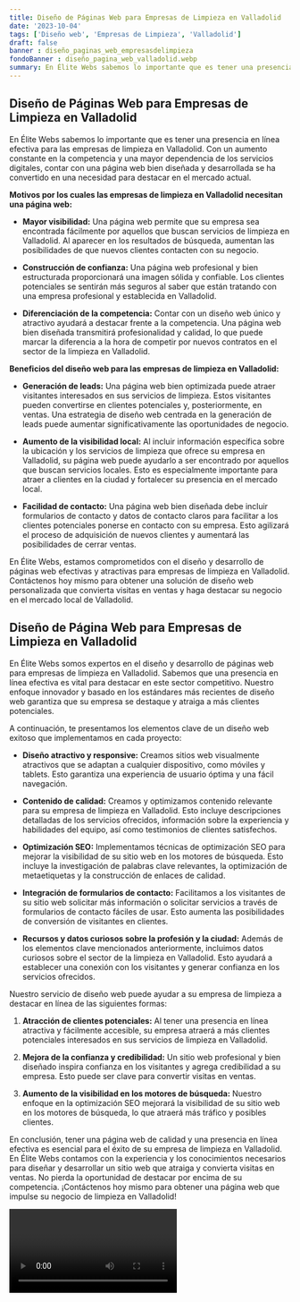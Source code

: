 ```yaml
---
title: Diseño de Páginas Web para Empresas de Limpieza en Valladolid
date: '2023-10-04'
tags: ['Diseño web', 'Empresas de Limpieza', 'Valladolid']
draft: false
banner : diseño_paginas_web_empresasdelimpieza
fondoBanner : diseño_pagina_web_valladolid.webp
summary: En Élite Webs sabemos lo importante que es tener una presencia en línea efectiva para las empresas de limpieza en Valladolid. Con un aumento constante en la competencia y una mayor dependencia de los servicios digitales, contar con una página web bien diseñada y desarrollada se ha convertido en una necesidad para destacar en el mercado actual.
---
```


## Diseño de Páginas Web para Empresas de Limpieza en Valladolid

En Élite Webs sabemos lo importante que es tener una presencia en línea efectiva para las empresas de limpieza en Valladolid. Con un aumento constante en la competencia y una mayor dependencia de los servicios digitales, contar con una página web bien diseñada y desarrollada se ha convertido en una necesidad para destacar en el mercado actual.

**Motivos por los cuales las empresas de limpieza en Valladolid necesitan una página web:**
- **Mayor visibilidad:** Una página web permite que su empresa sea encontrada fácilmente por aquellos que buscan servicios de limpieza en Valladolid. Al aparecer en los resultados de búsqueda, aumentan las posibilidades de que nuevos clientes contacten con su negocio.

- **Construcción de confianza:** Una página web profesional y bien estructurada proporcionará una imagen sólida y confiable. Los clientes potenciales se sentirán más seguros al saber que están tratando con una empresa profesional y establecida en Valladolid.

- **Diferenciación de la competencia:** Contar con un diseño web único y atractivo ayudará a destacar frente a la competencia. Una página web bien diseñada transmitirá profesionalidad y calidad, lo que puede marcar la diferencia a la hora de competir por nuevos contratos en el sector de la limpieza en Valladolid.

**Beneficios del diseño web para las empresas de limpieza en Valladolid:**
- **Generación de leads:** Una página web bien optimizada puede atraer visitantes interesados en sus servicios de limpieza. Estos visitantes pueden convertirse en clientes potenciales y, posteriormente, en ventas. Una estrategia de diseño web centrada en la generación de leads puede aumentar significativamente las oportunidades de negocio.

- **Aumento de la visibilidad local:** Al incluir información específica sobre la ubicación y los servicios de limpieza que ofrece su empresa en Valladolid, su página web puede ayudarlo a ser encontrado por aquellos que buscan servicios locales. Esto es especialmente importante para atraer a clientes en la ciudad y fortalecer su presencia en el mercado local.

- **Facilidad de contacto:** Una página web bien diseñada debe incluir formularios de contacto y datos de contacto claros para facilitar a los clientes potenciales ponerse en contacto con su empresa. Esto agilizará el proceso de adquisición de nuevos clientes y aumentará las posibilidades de cerrar ventas.

En Élite Webs, estamos comprometidos con el diseño y desarrollo de páginas web efectivas y atractivas para empresas de limpieza en Valladolid. Contáctenos hoy mismo para obtener una solución de diseño web personalizada que convierta visitas en ventas y haga destacar su negocio en el mercado local de Valladolid.

<GifSeo />

<Cta />

## Diseño de Página Web para Empresas de Limpieza en Valladolid

En Élite Webs somos expertos en el diseño y desarrollo de páginas web para empresas de limpieza en Valladolid. Sabemos que una presencia en línea efectiva es vital para destacar en este sector competitivo. Nuestro enfoque innovador y basado en los estándares más recientes de diseño web garantiza que su empresa se destaque y atraiga a más clientes potenciales.

A continuación, te presentamos los elementos clave de un diseño web exitoso que implementamos en cada proyecto:

- **Diseño atractivo y responsive:** Creamos sitios web visualmente atractivos que se adaptan a cualquier dispositivo, como móviles y tablets. Esto garantiza una experiencia de usuario óptima y una fácil navegación.

- **Contenido de calidad:** Creamos y optimizamos contenido relevante para su empresa de limpieza en Valladolid. Esto incluye descripciones detalladas de los servicios ofrecidos, información sobre la experiencia y habilidades del equipo, así como testimonios de clientes satisfechos.

- **Optimización SEO:** Implementamos técnicas de optimización SEO para mejorar la visibilidad de su sitio web en los motores de búsqueda. Esto incluye la investigación de palabras clave relevantes, la optimización de metaetiquetas y la construcción de enlaces de calidad.

- **Integración de formularios de contacto:** Facilitamos a los visitantes de su sitio web solicitar más información o solicitar servicios a través de formularios de contacto fáciles de usar. Esto aumenta las posibilidades de conversión de visitantes en clientes.

- **Recursos y datos curiosos sobre la profesión y la ciudad:** Además de los elementos clave mencionados anteriormente, incluimos datos curiosos sobre el sector de la limpieza en Valladolid. Esto ayudará a establecer una conexión con los visitantes y generar confianza en los servicios ofrecidos.

Nuestro servicio de diseño web puede ayudar a su empresa de limpieza a destacar en línea de las siguientes formas:

1. **Atracción de clientes potenciales:** Al tener una presencia en línea atractiva y fácilmente accesible, su empresa atraerá a más clientes potenciales interesados en sus servicios de limpieza en Valladolid.

2. **Mejora de la confianza y credibilidad:** Un sitio web profesional y bien diseñado inspira confianza en los visitantes y agrega credibilidad a su empresa. Esto puede ser clave para convertir visitas en ventas.

3. **Aumento de la visibilidad en los motores de búsqueda:** Nuestro enfoque en la optimización SEO mejorará la visibilidad de su sitio web en los motores de búsqueda, lo que atraerá más tráfico y posibles clientes.

En conclusión, tener una página web de calidad y una presencia en línea efectiva es esencial para el éxito de su empresa de limpieza en Valladolid. En Élite Webs contamos con la experiencia y los conocimientos necesarios para diseñar y desarrollar un sitio web que atraiga y convierta visitas en ventas. No pierda la oportunidad de destacar por encima de su competencia. ¡Contáctenos hoy mismo para obtener una página web que impulse su negocio de limpieza en Valladolid!

<Video />

<CtaBot job='Empresas de Limpieza' city='Valladolid'/>

<Gmaps query='Valladolid+españa+maps' />